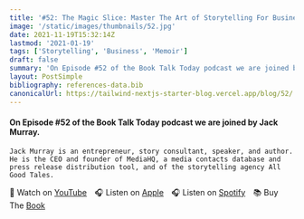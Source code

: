 ```yaml
---
title: '#52: The Magic Slice: Master The Art of Storytelling For Business: Interview with Jack Murray'
image: '/static/images/thumbnails/52.jpg'
date: 2021-11-19T15:32:14Z
lastmod: '2021-01-19'
tags: ['Storytelling', 'Business', 'Memoir']
draft: false
summary: 'On Episode #52 of the Book Talk Today podcast we are joined by Jack Murray. Jack Murray is an entrepreneur, story consultant, speaker, and author. He is the CEO and founder of MediaHQ, a media contacts database and press release distribution tool, and of the storytelling agency All Good Tales.'
layout: PostSimple
bibliography: references-data.bib
canonicalUrl: https://tailwind-nextjs-starter-blog.vercel.app/blog/52/
---
```


#### On Episode #52 of the Book Talk Today podcast we are joined by Jack Murray.

    Jack Murray is an entrepreneur, story consultant, speaker, and author. He is the CEO and founder of MediaHQ, a media contacts database and press release distribution tool, and of the storytelling agency All Good Tales.

🎥&nbsp;Watch on [YouTube]&emsp;🎧&nbsp;Listen on [Apple]&emsp;🎧&nbsp;Listen on [Spotify]&emsp;📚&nbsp;Buy The [Book]&emsp;

[youtube]: https://youtu.be/BTUijk_uerA
[apple]: https://podcasts.apple.com/gb/podcast/52-the-magic-slice-master-the-art-of/id1525619296?i=1000542465536
[spotify]: https://open.spotify.com/episode/11Phfj384tdceXKIGES18M?si=-yUb50IqS-uZm0QejZPGHQ
[book]: https://amzn.to/3hz56Vo

